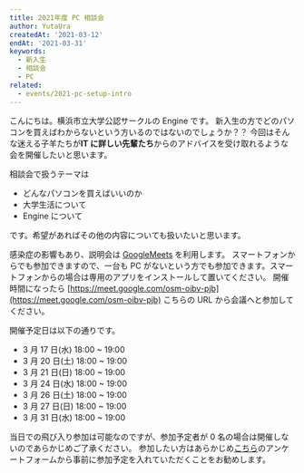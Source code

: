 ```yaml
---
title: 2021年度 PC 相談会
author: YutaUra
createdAt: '2021-03-12'
endAt: '2021-03-31'
keywords:
  - 新入生
  - 相談会
  - PC
related:
  - events/2021-pc-setup-intro
---
```


こんにちは。横浜市立大学公認サークルの Engine です。
新入生の方でどのパソコンを買えばわからないという方いるのではないのでしょうか？？
今回はそんな迷える子羊たちが**IT に詳しい先輩たち**からのアドバイスを受け取れるような会を開催したいと思います。

相談会で扱うテーマは

- どんなパソコンを買えばいいのか
- 大学生活について
- Engine について

です。希望があればその他の内容についても扱いたいと思います。

感染症の影響もあり、説明会は [GoogleMeets](https://meet.google.com/) を利用します。
スマートフォンからでも参加できますので、一台も PC がないという方でも参加できます。スマートフォンからの場合は専用のアプリをインストールして置いてください。
開催時間になったら [https://meet.google.com/osm-oibv-pjb](https://meet.google.com/osm-oibv-pjb) こちらの URL から会議へと参加してください。

開催予定日は以下の通りです。

- 3 月 17 日(水) 18:00 ~ 19:00
- 3 月 20 日(土) 18:00 ~ 19:00
- 3 月 21 日(日) 18:00 ~ 19:00
- 3 月 24 日(水) 18:00 ~ 19:00
- 3 月 26 日(土) 18:00 ~ 19:00
- 3 月 27 日(日) 18:00 ~ 19:00
- 3 月 31 日(水) 18:00 ~ 19:00

当日での飛び入り参加は可能なのですが、参加予定者が 0 名の場合は開催しないのであらかじめご了承ください。
参加したい方はあらかじめ[こちら](https://docs.google.com/forms/d/e/1FAIpQLSdDZEh2W_NnmRsSUQ2pYB55fVJs_9-BhGj3_YIk8ED50yPhZQ/viewform)のアンケートフォームから事前に参加予定を入れていただくことをお勧めします。
